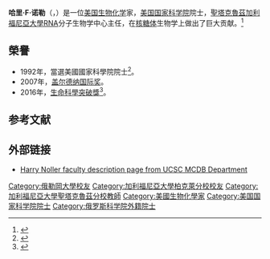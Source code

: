 {{Infobox scientist
| name              = 哈里·F·诺勒<br /><small>Harry F. Noller</small>
| image             = 
| image_size        =
| birth_date        = {{Birth date and age|1939|06|10}}
| birth_place       = {{美国}}[[加利福尼亚州|加利福尼亚州]][[奥克兰_(加利福尼亚州)|奥克兰]]
| nationality       = {{美国}}
| field             = [[生物化学|生物化学]]
| workplaces        = [[聖塔克魯茲加利福尼亞大學|聖塔克魯茲加利福尼亞大學]]
| alma_mater        = [[加利福尼亞大學柏克萊分校|加利福尼亞大學柏克萊分校]]<br />[[俄勒岡大學|俄勒岡大學]]
| doctoral_advisor  = 
| doctoral_students = 
| known_for         = [[核糖体|核糖体]]三维结构鉴定
| prizes            = [[保罗·埃尔利希和路德维希·达姆施泰特奖|保罗·埃尔利希和路德维希·达姆施泰特奖]] <small>（2006年）</small><br />[[盖尔德纳国际奖|盖尔德纳国际奖]] <small>（2007年）</small><br />[[爱明诺夫奖|爱明诺夫奖]] <small>（2012年）</small><br />[[突破奖|突破奖]] <small>（2016年）</small>
}}
'''哈里·F·诺勒'''（{{lang-en|Harry F. Noller}}，{{bd|1939年|6月10日|}}）是一位[[美国|美国]][[生物化学|生物化学]]家，[[美国国家科学院|美国国家科学院]]院士，[[聖塔克魯茲加利福尼亞大學|聖塔克魯茲加利福尼亞大學]]RNA分子生物学中心主任，在[[核糖体|核糖体]]生物学上做出了巨大贡献。<ref name="gairdner">{{cite web|url=http://www.gairdner.org/awards/awardees2/20071998/2007awarde/harryfnoll|title=Harry F. Noller, Ph.D.|publisher=The Gairdner Awards|access-date=11 January 2011|url-status=yes|archive-url=https://web.archive.org/web/20090801170352/http://www.gairdner.org/awards/awardees2/20071998/2007awarde/harryfnoll|archive-date=2009-08-01}}</ref>

==榮譽==
* 1992年，當選美國國家科學院院士<ref>{{Cite web|title=UCSC biologist Harry Noller honored by Paul Ehrlich Foundation|url=https://news.ucsc.edu/2006/12/989.html|accessdate=2021-02-03|date=2006-12-11|last=Stephens|first=Tim|publisher=UC Santa Cruz News|language=en|archive-date=2020-11-18|archive-url=https://web.archive.org/web/20201118160755/https://news.ucsc.edu/2006/12/989.html|dead-url=no}}</ref>。
* 2007年，[[盖尔德纳国际奖|盖尔德纳国际奖]]。
* 2016年，[[生命科學突破獎|生命科學突破獎]]<ref>{{Cite web|title=5 top scientists win Breakthrough Prizes in star-studded event|url=https://www.statnews.com/2016/12/04/breakthrough-prizes/|accessdate=2021-02-03|date=2016-12-05|work=STAT|language=en-US|archive-date=2021-02-07|archive-url=https://web.archive.org/web/20210207113907/https://www.statnews.com/2016/12/04/breakthrough-prizes/|dead-url=no}}</ref>。

== 参考文献 ==
{{reflist}}

== 外部链接 ==
* [http://www.mcd.ucsc.edu/faculty/noller.html Harry Noller faculty description page from UCSC MCDB Department] {{Wayback|url=http://www.mcd.ucsc.edu/faculty/noller.html |date=20201213052408 }}

{{突破奖获得者}}
{{加拿大盖尔德纳国际奖获得者}}
{{Authority control}}

{{DEFAULTSORT:Noller, Harry F.}}
[[Category:俄勒岡大學校友|Category:俄勒岡大學校友]]
[[Category:加利福尼亞大學柏克萊分校校友|Category:加利福尼亞大學柏克萊分校校友]]
[[Category:加利福尼亞大學聖塔克魯茲分校教師|Category:加利福尼亞大學聖塔克魯茲分校教師]]
[[Category:美國生物化學家|Category:美國生物化學家]]
[[Category:美国国家科学院院士|Category:美国国家科学院院士]]
[[Category:俄罗斯科学院外籍院士|Category:俄罗斯科学院外籍院士]]

{{美國科學家小作品}}